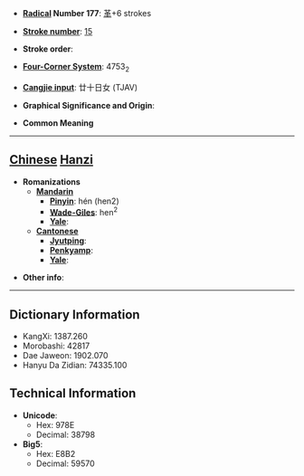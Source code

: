 * '''[[Wiktionary:Chinese radical index| Radical]] Number 177''': [[Wiktionary:Chinese radical index 革|革]]+6 strokes

* '''[[Wiktionary:Chinese total strokes index|Stroke number]]''': [[Wiktionary:Chinese total strokes index 15|15]]

* '''Stroke order''': 

* '''[[Wiktionary:Chinese four corner index|Four-Corner System]]''': 4753<sub>2</sub>

* '''[[Wiktionary:Chinese Cangjie index|Cangjie input]]''': 廿十日女 (TJAV)

* '''Graphical Significance and Origin''': 

* '''Common Meaning'''

----

== [[Chinese]] [[Hanzi]] ==

* '''Romanizations'''
** '''[[Mandarin]]'''
*** '''[[Pinyin]]''': hén (hen2)
*** '''[[Wade-Giles]]''': hen<sup>2</sup>
*** '''[[Yale]]''': 
** '''[[Cantonese]]'''
*** '''[[Jyutping]]''':
*** '''[[Penkyamp]]''': 
*** '''[[Yale]]''': 

* '''Other info''': 

----

== Dictionary Information ==

* KangXi: 1387.260
* Morobashi: 42817
* Dae Jaweon: 1902.070
* Hanyu Da Zidian: 74335.100

== Technical Information ==

* '''Unicode''':
** Hex: 978E
** Decimal: 38798
* '''Big5''':
** Hex: E8B2
** Decimal: 59570